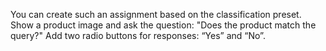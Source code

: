 <Cut title="What preset do I select so that Tolokers label only irrelevant products in the output?">

You can create such an assignment based on the classification preset. Show a product image and ask the question: "Does the product match the query?" Add two radio buttons for responses: “Yes” and “No”.

</Cut>
